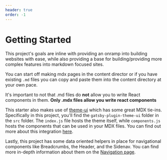 ```yaml
---
header: true
order: -1
---
```


# Getting Started

This project's goals are inline with providing an onramp into building websites with ease, 
while also providing a base for building/providing more complex features into markdown focused sites. 

You can start off making mdx pages in the content director or if you have existing `.md` files you can copy
and paste them into the content directory at your own pace. 

It's important to not that .md files do **not** allow you to write React components in them. 
**Only .mdx files allow you write react components**

This starter also makes use of [theme-ui](https://theme-ui.com/home) which has some great MDX tie-ins.
Specifically in this project, you'll find the `gatsby-plugin-theme-ui` folder in the `src` folder. 
The `index.js` file hosts the theme itself, while `components.js` hosts the components that can be used in your MDX files. 
You can find out more about this integration [here](https://theme-ui.com/packages/gatsby-plugin/).

Lastly, this project has some data oriented helpers in place for navigational components like Breadcrumbs, the Header, and the Sidenav. 
You can find more in-depth information about them on the [Navigation page](/navigation).

